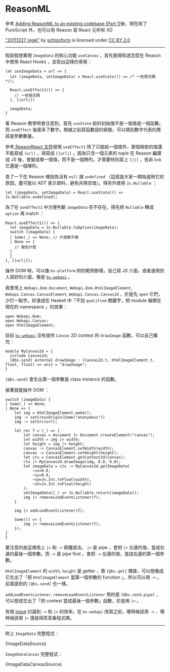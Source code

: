 
# ReasonML

參考 [Adding ReasonML to an existing codebase (Part 1)][reasonml-tutorial-1]後，現在除了 PureScript 外，也可以用 Reason 寫 React 元件啦 XD

<ImageData />
<div style={{ textAlign: 'center', color: '#666' }}>
  <a href="https://www.flickr.com/photos/84175980@N00/6595168855">"20111227 nigel"</a> by <a href="https://www.flickr.com/photos/84175980@N00">schizoform</a> is licensed under <a href="https://creativecommons.org/licenses/by/2.0"> CC BY 2.0 </a>
</div>

---

假設我想重現 `ImageData` 的核心功能 `useCanvas` ，首先我得知道怎麼在 Reason 中使用 React Hooks ，並寫出這樣的骨架：

```reasonml
let useImageData = url => {
  let (imageData, setImageData) = React.useState(() => /* 一些程式碼 */);

  React.useEffect1(() => {
    // 一些程式碼
  }, [|url|])

  imageData;
}
```

看 Reason 教學時會注意到，首先 `useState` 給的初始值不是一個值是一個函數。而 `useEffect` 後面多了數字。根據之前寫函數語的經驗，可以猜到數字代表的應該是參數數量。

參考[ ReasonReact 文件][reason-react-components]發現 `useEffect1` 除了只能給一個值外，那個相依的值還不能寫成 `(url)` ，得寫成 `[|url|]` 。因為只含一個元素的 tuple 在 Reason 編譯成 JS 後，會變成單一個值，而不是一個陣列。才需要特別寫上 `[||]` ，告訴 `bsb` 它還是一個陣列。

查了一下在 Reason 裡因為沒有 `null` 跟 `undefined` （這就是大家一開始選用它的原因，盡可能以 ADT 表示資料，避免共用空值）。得另外使用 `Js.Nullable` ：

```reasonml
let (imageData, setImageData) = React.useState(() => Js.Nullable.undefined);
```

為了在 `useEffect1` 中方便判斷 `imageData` 存不存在，得先把 `Nullable` 轉成 `option` 再 match ：

```reasonml
React.useEffect1(() => {
  let imageData = Js.Nullable.toOption(imageData);
  switch (imageData) {
  | Some(_) => None; // 什麼都不做
  | None => {
    // 做些什麼
  }
  }
}, [|url|]);
```

操作 DOM 時，可以像 `bs-platform` 附的範例那樣，自己寫 JS 介面，或者選用別人寫好的介面，像是 [`bs-webapi`][bs-webapi] 。

我會用上 `Webapi.Dom.Document`, `Webapi.Dom.HtmlImageElement`, `Webapi.Canvas.CanvasElement`, `Webapi.Canvas.Canvas2d` ，於是先 `open` 它們，少打一點字。好達成在 Haskell 中「不加 `qualified` 關鍵字，把 module 展開在現在的 namespace 」的效果：

```reasonml
open Webapi.Dom;
open Webapi.Canvas;
open HtmlImageElement;
```

目前 [`bs-webapi`][bs-webapi] 沒有提供 `Canvas` 2D context 的 `drawImage` 函數，可以自己擴充：

```
module MyCanvas2d = {
  include Canvas2d;
  [@bs.send] external drawImage : (Canvas2d.t, HtmlImageElement.t, float, float) => unit = "drawImage";
}
```

`[@bs.send]` 會生出第一個參數是 class instance 的函數。

接著就能操作 DOM ：

```reasonml
switch (imageData) {
| Some(_) => None;
| None => {
	let img = HtmlImageElement.make();
	img -> setCrossOrigin(Some("anonymous"))
	img -> setSrc(url);

	let rec f = (_) => {
		let canvas = document |> Document.createElement("canvas");
		let width = img |> width;
		let height = img |> height;
		canvas -> CanvasElement.setWidth(width);
		canvas -> CanvasElement.setHeight(height);
		let ctx = CanvasElement.getContext2d(canvas);
		ctx |> MyCanvas2d.drawImage(img, 0.0, 0.0);
		let imageData = ctx -> MyCanvas2d.getImageData(
			~sx=0.0,
			~sy=0.0,
			~sw=Js.Int.toFloat(width),
			~sh=Js.Int.toFloat(height)
		);
		setImageData((_) => Js.Nullable.return(imageData));
		img |> removeLoadEventListener(f);
	}

	img |> addLoadEventListener(f);

	Some(() => {
		img |> removeLoadEventListener(f);
	});
}
}
```

要注意的是這裡用上 `|>` 和 `->` 兩種語法。 `|>` 是 pipe ，會把 `|>` 左邊的值，當成右邊的最後一個參數。而 `->` 是 pipe first ，會把 `->` 左邊的值，當成右邊的第一個參數。

`HtmlImageElement` 的 `width`, `height` 是 getter ，靠 `[@bs.get]` 橋接，可以想像成它生出了「把 `HtmlImageElement` 當第一個參數的 function 」，所以可以用 `->` 。前面提到的 `[@bs.send]` 也一樣。

`addLoadEventListener`, `removeLoadEventListener` 用的是 `[@bs.send.pipe]` ，可以想成生出了「把 context 當成最後一個參數」函數，於是用 `|>` 。

有個 [issue][issue-2625] 討論到 `->` 和 `|>` 的效率。在 `bs-webapi` 改寫之前，哪時候該用 `->` 、哪時候該用 `|>` 還是得乖乖看程式碼。

[reason-react-components]: https://reasonml.github.io/reason-react/docs/en/components
[bs-webapi]: https://github.com/reasonml-community/bs-webapi-incubator
[issue-2625]: https://github.com/BuckleScript/bucklescript/issues/2625

---

附上 `ImageData` 完整程式：

<SourceCode language="reasonml">
  {ImageDataSource}
</SourceCode>

`ImageDataCanvas` 完整程式：

<SourceCode language="reasonml">
  {ImageDataCanvasSource}
</SourceCode>

<CreativeCommons size="compact" type="by" />

[reasonml-tutorial-1]: https://dev.to/yakimych/adding-reasonml-to-an-existing-codebase-part-1-3kkg
